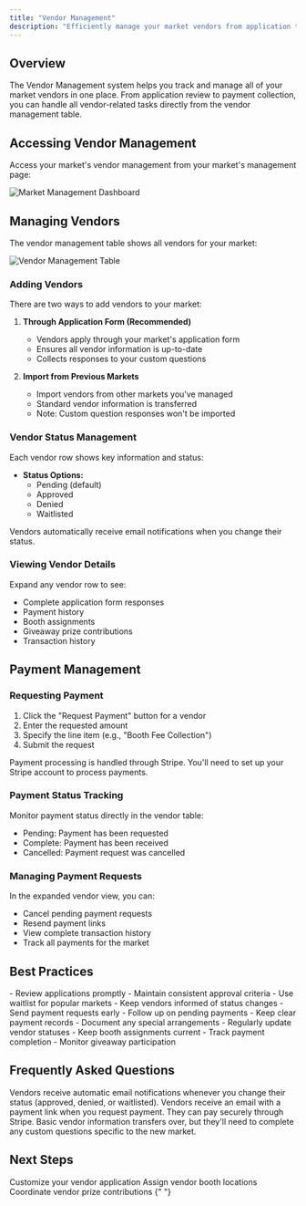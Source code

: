 ```yaml
---
title: "Vendor Management"
description: "Efficiently manage your market vendors from application to attendance"
---
```


## Overview

The Vendor Management system helps you track and manage all of your market vendors in one place. From application review to payment collection, you can handle all vendor-related tasks directly from the vendor management table.

## Accessing Vendor Management

Access your market's vendor management from your market's management page:

<Frame caption="Market Management Page - Scroll to the bottom to find the vendor management table">
  <img
    src="/images/market-management-page.png"
    alt="Market Management Dashboard"
  />
</Frame>

## Managing Vendors

The vendor management table shows all vendors for your market:

<Frame caption="Vendor Management Table">
  <img
    src="/images/vendor-management-table.png"
    alt="Vendor Management Table"
  />
</Frame>

### Adding Vendors

There are two ways to add vendors to your market:

1. **Through Application Form (Recommended)**

   - Vendors apply through your market's application form
   - Ensures all vendor information is up-to-date
   - Collects responses to your custom questions

2. **Import from Previous Markets**
   - Import vendors from other markets you've managed
   - Standard vendor information is transferred
   - Note: Custom question responses won't be imported

### Vendor Status Management

Each vendor row shows key information and status:

- **Status Options:**
  - Pending (default)
  - Approved
  - Denied
  - Waitlisted

<Note>
  Vendors automatically receive email notifications when you change their
  status.
</Note>

### Viewing Vendor Details

Expand any vendor row to see:

- Complete application form responses
- Payment history
- Booth assignments
- Giveaway prize contributions
- Transaction history

## Payment Management

### Requesting Payment

1. Click the "Request Payment" button for a vendor
2. Enter the requested amount
3. Specify the line item (e.g., "Booth Fee Collection")
4. Submit the request

<Note>
  Payment processing is handled through Stripe. You'll need to set up your
  Stripe account to process payments.
</Note>

### Payment Status Tracking

Monitor payment status directly in the vendor table:

- Pending: Payment has been requested
- Complete: Payment has been received
- Cancelled: Payment request was cancelled

### Managing Payment Requests

In the expanded vendor view, you can:

- Cancel pending payment requests
- Resend payment links
- View complete transaction history
- Track all payments for the market

## Best Practices

<AccordionGroup>
  <Accordion icon="user-check" title="Application Review">
    - Review applications promptly - Maintain consistent approval criteria - Use
    waitlist for popular markets - Keep vendors informed of status changes
  </Accordion>
  <Accordion icon="credit-card" title="Payment Collection">
    - Send payment requests early - Follow up on pending payments - Keep clear
    payment records - Document any special arrangements
  </Accordion>
  <Accordion icon="table" title="Data Management">
    - Regularly update vendor statuses - Keep booth assignments current - Track
    payment completion - Monitor giveaway participation
  </Accordion>
</AccordionGroup>

## Frequently Asked Questions

<AccordionGroup>
  <Accordion
    icon="envelope"
    title="How are vendors notified of status changes?"
  >
    Vendors receive automatic email notifications whenever you change their
    status (approved, denied, or waitlisted).
  </Accordion>
  <Accordion icon="credit-card" title="How do vendors pay their fees?">
    Vendors receive an email with a payment link when you request payment. They
    can pay securely through Stripe.
  </Accordion>
  <Accordion icon="file-import" title="What happens when I import vendors?">
    Basic vendor information transfers over, but they'll need to complete any
    custom questions specific to the new market.
  </Accordion>
</AccordionGroup>

## Next Steps

<CardGroup>
  <Card
    title="Application Form"
    icon="wpforms"
    href="/essentials/vendor-applications"
  >
    Customize your vendor application
  </Card>
  <Card title="Booth Map" icon="map" href="/essentials/booth-map">
    Assign vendor booth locations
  </Card>
  <Card title="Giveaways" icon="gift" href="/essentials/giveaways">
    Coordinate vendor prize contributions
  </Card>
</CardGroup>{" "}
